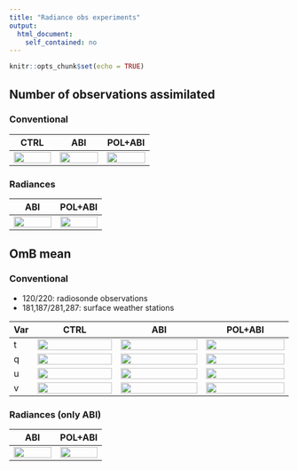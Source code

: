 ```yaml
---
title: "Radiance obs experiments"
output:
  html_document:
    self_contained: no
---
```


```r
knitr::opts_chunk$set(echo = TRUE)

```

## Number of observations assimilated {.tabset}

### Conventional

| CTRL                                 | ABI                                   | POL+ABI                               |
|--------------------------------------|---------------------------------------|---------------------------------------|
| ![](n_E6_long_conv.png){width="100%"} | ![](n_EG3_long_conv.png){width="100%"} | ![](n_E10_long_conv.png){width="100%"} |


### Radiances

| ABI                                   | POL+ABI                               |
|---------------------------------------|---------------------------------------|
| ![](n_EG3_long_rad.png){width="100%"} | ![](n_E10_long_rad.png){width="100%"} |


## OmB mean {.tabset}

### Conventional 

* 120/220: radiosonde observations
* 181,187/281,287: surface weather stations

|Var | CTRL                                 | ABI                                   | POL+ABI                               |
|----|--------------------------------------|---------------------------------------|---------------------------------------|
|t   | ![](omb_E6_long_t.png){width="100%"} | ![](omb_EG3_long_t.png){width="100%"} | ![](omb_E10_long_t.png){width="100%"} |
|q   | ![](omb_E6_long_q.png){width="100%"} | ![](omb_EG3_long_q.png){width="100%"} | ![](omb_E10_long_q.png){width="100%"} |
|u   | ![](omb_E6_long_u.png){width="100%"} | ![](omb_EG3_long_u.png){width="100%"} | ![](omb_E10_long_u.png){width="100%"} |
|v   | ![](omb_E6_long_v.png){width="100%"} | ![](omb_EG3_long_v.png){width="100%"} | ![](omb_E10_long_v.png){width="100%"} |

### Radiances (only ABI)


| ABI                                   | POL+ABI                               |
|---------------------------------------|---------------------------------------|
| ![](omb_EG3_long_abi_g16.png){width="100%"} | ![](omb_E10_long_abi_g16.png){width="100%"} |